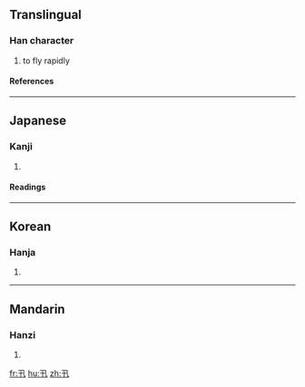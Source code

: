 ==Translingual==
===Han character===
{{Han char|rn=24|rad=十|as=01|sn=3|four=|canj=弓十 (NJ)}}
# to fly rapidly
====References====
{{Han ref|kx=0155.180|dkj=02696|dj=0351.010|hdz=10050.030|uh=5342|ud=21314}}
----
==Japanese==
===Kanji===
{{ja-kanji|grade=|rs=十01}}
# {{defn|Japanese}} 
====Readings====
{{ja-readings|on=[[しん]] (shin)|kun=[[とぶ]] (tobu)}}
----
==Korean==
===Hanja===
{{ko-hanja|hangeul=신|rv=sin|mr=sin}}
# {{defn|Korean}}
----
==Mandarin==
===Hanzi===
{{cmn-hanzi|pin=[[xìn]] ([[xin4]])|wg=hsin<sup>4</sup>}}
# {{defn|Mandarin}}

[[fr:卂]]
[[hu:卂]]
[[zh:卂]]